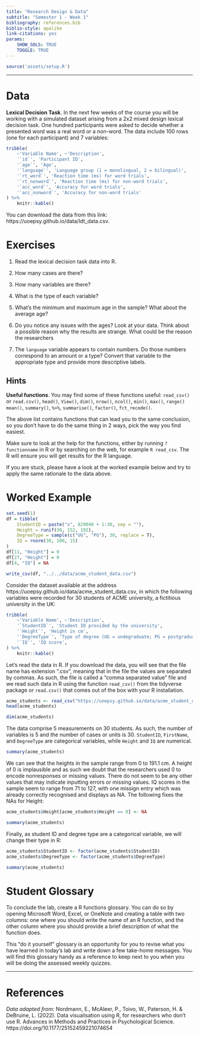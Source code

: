 ```yaml
---
title: "Research Design & Data"
subtitle: "Semester 1 - Week 1"
bibliography: references.bib
biblio-style: apalike
link-citations: yes
params: 
    SHOW_SOLS: TRUE
    TOGGLE: TRUE
---
```


```r
source('assets/setup.R')
```

---

# Data

**Lexical Decision Task**. In the next few weeks of the course you will be working with a simulated dataset arising from a 2x2 mixed design lexical decision task. One hundred participants were asked to decide whether a presented word was a real word or a non-word. The data include 100 rows (one for each participant) and 7 variables:

```r
tribble(
    ~'Variable Name', ~'Description',
    '`id`', 'Participant ID',
    '`age`', 'Age',
    '`language`', 'Language group (1 = monolingual, 2 = bilingual)',
    '`rt_word`', 'Reaction time (ms) for word trials',
    '`rt_nonword`', 'Reaction time (ms) for non-word trials',
    '`acc_word`', 'Accuracy for word trials',
    '`acc_nonword`', 'Accuracy for non-word trials'
) %>% 
    knitr::kable()
```

You can download the data from this link: https://uoepsy.github.io/data/ldt_data.csv.


# Exercises

1. Read the lexical decision task data into R.

1. How many cases are there? 

1. How many variables are there? 

1. What is the type of each variable?

1. What's the minimum and maximum age in the sample? What about the average age?

1. Do you notice any issues with the ages? Look at your data. Think about a possible reason why the results are strange. What could be the reason the researchers 

1. The `language` variable appears to contain numbers. Do those numbers correspond to an amount or a type? Convert that variable to the appropriate type and provide more descriptive labels.


## Hints

__Useful functions__. You may find some of these functions useful: `read_csv()` or `read.csv()`, `head()`, `View()`, `dim()`, `nrow()`, `ncol()`, `min()`, `max()`, `range()` `mean()`, `summary()`, `%>%`, `summarise()`, `factor()`, `fct_recode()`.

The above list contains functions that can lead you to the same conclusion, so you don't have to do the same thing in 2 ways, pick the way you find easiest.

Make sure to look at the help for the functions, either by running `?functionname` in R or by searching on the web, for example `R read_csv`. The R will ensure you will get results for the R language.

If you are stuck, please have a look at the worked example below and try to apply the same rationale to the data above.


# Worked Example

```r
set.seed(1)
df = tibble(
    StudentID = paste("s", 829040 + 1:30, sep = ""),
    Height = runif(30, 152, 192), 
    DegreeType = sample(c("UG", "PG"), 30, replace = T),
    IQ = rnorm(30, 100, 15)
)
df[11, "Height"] = 0
df[27, "Height"] = 0
df[4, "IQ"] = NA

write_csv(df, "../../data/acme_student_data.csv")
```

Consider the dataset available at the address https://uoepsy.github.io/data/acme_student_data.csv, in which the following variables were recorded for 30 students of ACME university, a fictitious university in the UK:

```r
tribble(
    ~'Variable Name', ~'Description',
    '`StudentID`', 'Student ID provided by the university',
    '`Height`', 'Height in cm',
    '`DegreeType`', 'Type of degree (UG = undegraduate; PG = postgraduate)',
    '`IQ`', 'IQ score',
) %>% 
    knitr::kable()
```

Let's read the data in R. If you download the data, you will see that the file name has extension ".csv", meaning that in the file the values are separated by commas. As such, the file is called a "comma separated value" file and we read such data in R using the function `read_csv()` from the tidyverse package or `read.csv()` that comes out of the box with your R installation.

```r
acme_students <- read_csv("https://uoepsy.github.io/data/acme_student_data.csv")
head(acme_students)
```

```r
dim(acme_students)
```

The data comprise 5 measurements on 30 students. As such, the number of variables is 5 and the number of cases or units is 30. `StudentID`, `FirstName`, and `DegreeType` are categorical variables, while `Height` and `IQ` are numerical.

```r
summary(acme_students)
```


We can see that the heights in the sample range from 0 to 191.1 cm. A height of 0 is implausible and as such we doubt that the researchers used 0 to encode nonresponses or missing values. There do not seem to be any other values that may indicate inputting errors or missing values.
IQ scores in the sample seem to range from 71 to 127, with one missign entry which was already correctly recognised and displays as NA. The following fixes the NAs for Height:

```r
acme_students$Height[acme_students$Height == 0] <- NA
```

```r
summary(acme_students)
```

Finally, as student ID and degree type are a categorical variable, we will change their type in R:

```r
acme_students$StudentID <- factor(acme_students$StudentID)
acme_students$DegreeType <- factor(acme_students$DegreeType)
```

```r
summary(acme_students)
```


# Student Glossary

To conclude the lab, create a R functions glossary. You can do so by opening Microsoft Word, Excel, or OneNote and creating a table with two columns: one where you should write the name of an R function, and the other column where you should provide a brief description of what the function does.

This "do it yourself" glossary is an opportunity for you to revise what you have learned in today's lab and write down a few take-home messages. You will find this glossary handy as a reference to keep next to you when you will be doing the assessed weekly quizzes.


---

# References

_Data adapted from:_ Nordmann, E., McAleer, P., Toivo, W., Paterson, H. & DeBruine, L. (2022). Data visualisation using R, for researchers who don't use R. Advances in Methods and Practices in Psychological Science. https://doi.org/10.1177/25152459221074654



<!-- Page style -->

<div class="tocify-extend-page" data-unique="tocify-extend-page" style="height: 0;"></div>
